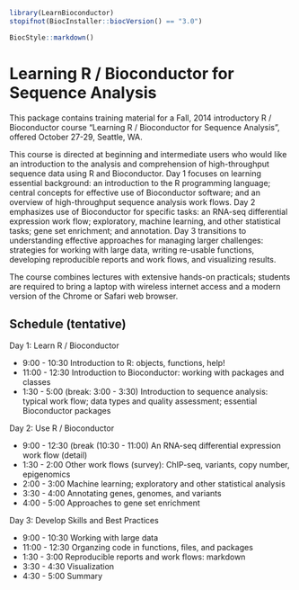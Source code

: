<!--
%\VignetteIndexEntry{01. Learning R / Bioconductor for Sequence Analysis}
%\VignettePackage{LearnBioconductor}
%\VignetteEngine{knitr::knitr}
-->

```r
library(LearnBioconductor)
stopifnot(BiocInstaller::biocVersion() == "3.0")
```

```r
BiocStyle::markdown()
```

# Learning R / Bioconductor for Sequence Analysis

This package contains training material for a Fall, 2014 introductory
R / Bioconductor course "Learning R / Bioconductor for Sequence
Analysis", offered October 27-29, Seattle, WA.

This course is directed at beginning and intermediate users who
would like an introduction to the analysis and comprehension of
high-throughput sequence data using R and Bioconductor. Day 1 focuses
on learning essential background: an introduction to the R programming
language; central concepts for effective use of Bioconductor software;
and an overview of high-throughput sequence analysis work flows. Day 2
emphasizes use of Bioconductor for specific tasks: an RNA-seq
differential expression work flow; exploratory, machine learning, and
other statistical tasks; gene set enrichment; and annotation.  Day 3
transitions to understanding effective approaches for managing larger
challenges: strategies for working with large data, writing re-usable
functions, developing reproducible reports and work flows, and
visualizing results.

The course combines lectures with extensive hands-on practicals;
students are required to bring a laptop with wireless internet access
and a modern version of the Chrome or Safari web browser.

## Schedule (tentative)

Day 1: Learn R / Bioconductor

- 9:00 - 10:30 Introduction to R: objects, functions, help!
- 11:00 - 12:30 Introduction to Bioconductor: working with packages and classes
- 1:30 - 5:00 (break: 3:00 - 3:30) Introduction to sequence analysis:
  typical work flow; data types and quality assessment; essential
  Bioconductor packages

Day 2: Use R / Bioconductor 

- 9:00 - 12:30 (break (10:30 - 11:00) An RNA-seq differential
  expression work flow (detail)
- 1:30 - 2:00 Other work flows (survey): ChIP-seq, variants, copy
  number, epigenomics
- 2:00 - 3:00 Machine learning; exploratory and other statistical
  analysis
- 3:30 - 4:00 Annotating genes, genomes, and variants
- 4:00 - 5:00 Approaches to gene set enrichment

Day 3: Develop Skills and Best Practices

- 9:00 - 10:30 Working with large data
- 11:00 - 12:30 Organzing code in functions, files, and packages
- 1:30 - 3:00 Reproducible reports and work flows: markdown
- 3:30 - 4:30 Visualization
- 4:30 - 5:00 Summary
